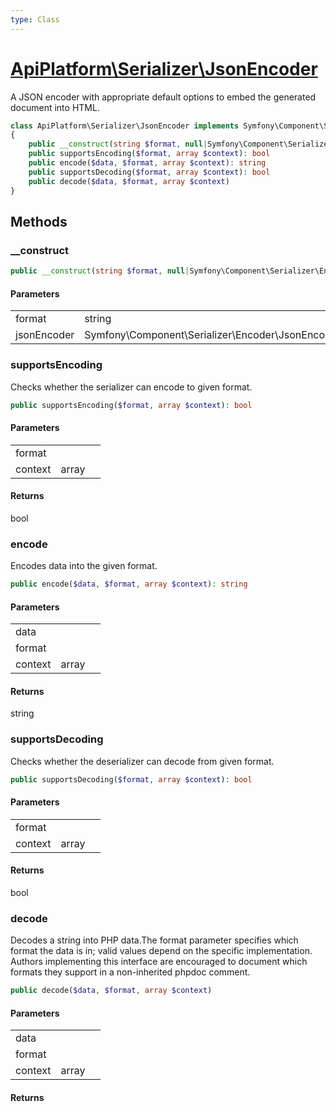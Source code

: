 ```yaml
---
type: Class
---
```


# [ApiPlatform\Serializer\JsonEncoder](/docs/v3.2/reference/Serializer/JsonEncoder)

A JSON encoder with appropriate default options to embed the generated document into HTML.


```php
class ApiPlatform\Serializer\JsonEncoder implements Symfony\Component\Serializer\Encoder\EncoderInterface, Symfony\Component\Serializer\Encoder\DecoderInterface
{
    public __construct(string $format, null|Symfony\Component\Serializer\Encoder\JsonEncoder $jsonEncoder)
    public supportsEncoding($format, array $context): bool
    public encode($data, $format, array $context): string
    public supportsDecoding($format, array $context): bool
    public decode($data, $format, array $context)
}
```
## Methods

### __construct



```php
public __construct(string $format, null|Symfony\Component\Serializer\Encoder\JsonEncoder $jsonEncoder)
```

#### Parameters

<table><tbody>
<tr><td>format</td><td>string</td><td></td></tr><tr><td>jsonEncoder</td><td>Symfony\Component\Serializer\Encoder\JsonEncoder</td><td></td></tr>
</tbody>
</table>

### supportsEncoding

Checks whether the serializer can encode to given format.

```php
public supportsEncoding($format, array $context): bool
```

#### Parameters

<table><tbody>
<tr><td>format</td><td></td><td></td></tr><tr><td>context</td><td>array</td><td></td></tr>
</tbody>
</table>

#### Returns

bool

### encode

Encodes data into the given format.

```php
public encode($data, $format, array $context): string
```

#### Parameters

<table><tbody>
<tr><td>data</td><td></td><td></td></tr><tr><td>format</td><td></td><td></td></tr><tr><td>context</td><td>array</td><td></td></tr>
</tbody>
</table>

#### Returns

string

### supportsDecoding

Checks whether the deserializer can decode from given format.

```php
public supportsDecoding($format, array $context): bool
```

#### Parameters

<table><tbody>
<tr><td>format</td><td></td><td></td></tr><tr><td>context</td><td>array</td><td></td></tr>
</tbody>
</table>

#### Returns

bool

### decode

Decodes a string into PHP data.The format parameter specifies which format the data is in; valid values
depend on the specific implementation. Authors implementing this interface
are encouraged to document which formats they support in a non-inherited
phpdoc comment.

```php
public decode($data, $format, array $context)
```

#### Parameters

<table><tbody>
<tr><td>data</td><td></td><td></td></tr><tr><td>format</td><td></td><td></td></tr><tr><td>context</td><td>array</td><td></td></tr>
</tbody>
</table>

#### Returns



